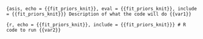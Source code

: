 ```{asis, echo = {{fit_priors_knit}}, eval = {{fit_priors_knit}}, include = {{fit_priors_knit}}}
Description of what the code will do {{var1}}
```

```{r, echo = {{fit_priors_knit}}, include = {{fit_priors_knit}}}
# R code to run {{var2}}
```
